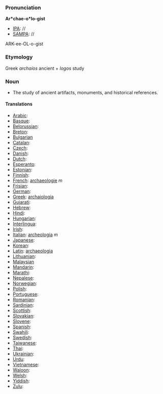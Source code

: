 ===Pronunciation===

'''Ar*chae-o*lo-gist'''
*[[IPA]]: //
*[[SAMPA]]: //
ARK-ee-OL-o-gist
===Etymology===

Greek ''archa&iacute;os'' ancient + ''logos'' study

=== Noun ===

*The study of ancient artifacts, monuments, and historical references.
====Translations====

*[[Arabic]]:
*[[Basque]]:
*[[Belorussian]]:
*[[Breton]]:
*[[Bulgarian]]
*[[Catalan]]:
*[[Czech]]:
*[[Danish]]:
*[[Dutch]]:
*[[Esperanto]]:
*[[Estonian]]:
*[[Finnish]]:
*[[French]]: [[archaeologie]] ''m''
*[[Frisian]]:
*[[German]]:
*[[Greek]]: [[archaiologia]]
*[[Gujarati]]:
*[[Hebrew]]:
*[[Hindi]]:
*[[Hungarian]]:
*[[Interlingua]]:
*[[Irish]]:
*[[Italian]]: [[archeologia]] ''m''
*[[Japanese]]:
*[[Korean]]:
*[[Latin]]: [[archaeologia]]
*[[Lithuanian]]:
*[[Malaysian]]
*[[Mandarin]]:
*[[Marathi]]:
*[[Nepalese]]:
*[[Norwegian]]:
*[[Polish]]:
*[[Portuguese]]:
*[[Romanian]]:
*[[Sardinian]]:
*[[Scottish]]:
*[[Slovakian]]:
*[[Slovene]]:
*[[Spanish]]:
*[[Swahili]]:
*[[Swedish]]:
*[[Taiwanese]]:
*[[Thai]]:
*[[Ukrainian]]:
*[[Urdu]]:
*[[Vietnamese]]:
*[[Waloon]]:
*[[Welsh]]:
*[[Yiddish]]:
*[[Zulu]]: